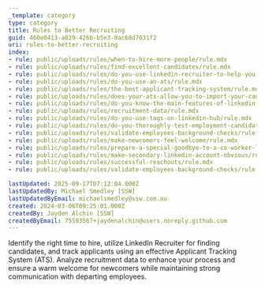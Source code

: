 ```yaml
---
_template: category
type: category
title: Rules to Better Recruiting
guid: 460e0413-a029-426b-b5e3-0ac68d7031f2
uri: rules-to-better-recruiting
index:
- rule: public/uploads/rules/when-to-hire-more-people/rule.mdx
- rule: public/uploads/rules/find-excellent-candidates/rule.mdx
- rule: public/uploads/rules/do-you-use-linkedin-recruiter-to-help-you-find-more-candidates/rule.mdx
- rule: public/uploads/rules/do-you-use-an-ats/rule.mdx
- rule: public/uploads/rules/the-best-applicant-tracking-system/rule.mdx
- rule: public/uploads/rules/does-your-ats-allow-you-to-import-your-candidates-from-any-source/rule.mdx
- rule: public/uploads/rules/do-you-know-the-main-features-of-linkedin-talent-hub/rule.mdx
- rule: public/uploads/rules/recruitment-data/rule.mdx
- rule: public/uploads/rules/do-you-use-tags-on-linkedin-hub/rule.mdx
- rule: public/uploads/rules/do-you-thoroughly-test-employment-candidates/rule.mdx
- rule: public/uploads/rules/validate-employees-background-checks/rule.mdx
- rule: public/uploads/rules/make-newcomers-feel-welcome/rule.mdx
- rule: public/uploads/rules/prepare-a-special-goodbye-to-a-co-worker-leaving-the-company/rule.mdx
- rule: public/uploads/rules/make-secondary-linkedin-account-obvious/rule.mdx
- rule: public/uploads/rules/successful-reachouts/rule.mdx
- rule: public/uploads/rules/validate-employees-background-checks/rule.mdx

lastUpdated: 2025-09-17T07:12:04.000Z
lastUpdatedBy: Michael Smedley [SSW]
lastUpdatedByEmail: michaelsmedley@ssw.com.au
created: 2024-03-06T09:25:01.000Z
createdBy: Jayden Alchin [SSW]
createdByEmail: 75593567+jaydenalchin@users.noreply.github.com
---
```


Identify the right time to hire, utilize LinkedIn Recruiter for finding candidates, and track applicants using an effective Applicant Tracking System (ATS). Analyze recruitment data to enhance your process and ensure a warm welcome for newcomers while maintaining strong communication with departing employees.
